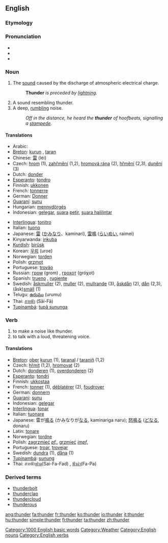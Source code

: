 ==English==

===Etymology===
{{etymon|ang|þunor}}

===Pronunciation===
*{{AHD|/thŭn'dər/}}
*{{IPA|/ˈθʌndə(r)/}}
*{{SAMPA|/"TVnd@(r)/}}

===Noun===
{{wikipedia}}
{{en-noun|-}}

#The [[sound]] caused by the discharge of atmospheric electrical charge. 
#:'''Thunder''' ''is preceded by [[lightning]].''
#A sound resembling thunder.
#A deep, [[rumble|rumbling]] noise.
#:''Off in the distance, he heard the '''thunder''' of hoofbeats, signalling a [[stampede]].''

====Translations====
{{rfc-trans}}
{{top}}
*Arabic: {{ARchar|[[رعد]]}} {{Unicode|(raʕd)}}
*[[Breton]]: [[kurun]] {{f}}, [[taran]] {{m}}
*Chinese: [[雷]] (léi)
*Czech: [[hrom]] {{m}} (1), [[zahřmění]] {{n}} (1,2), [[hromová rána]] {{f}} (2), [[hřmění]] {{n}} (2,3), [[dunění]] {{n}} (3) 
*Dutch: [[donder]] {{m}}
*[[Esperanto]]: [[tondro]]
*Finnish: [[ukkonen]]
*French: [[tonnerre]] {{m}}
*German: [[Donner]] {{m}}
*[[Guaraní]]: [[sunu]]
*Hungarian: [[mennydörgés]]
*Indonesian: [[gelegar]], [[suara]] [[petir]], [[suara halilintar]]
{{mid}}
*[[Interlingua]]: [[tonitro]]
*Italian: [[tuono]] {{m}}
*Japanese: [[雷]] ([[かみなり]]、kaminari), [[雷鳴]] ([[らいめい]], raimei)
*Kinyarwanda: [[inkuba]]
*[[Kurdish]]: [[birûsk]] {{f}}
*Korean: [[우뢰]] (uroe)
*Norwegian: [[torden]]
*Polish: [[grzmot]] {{m}}
*Portuguese: [[trovão]] {{m}}
*Russian: [[гром]] (grom) {{m}}, [[грохот]] (gróχot) {{m}}
*Spanish: [[trueno]] {{m}}, [[rugiente]] {{m}}
*Swedish: [[åskmuller]] {{n}} (2), [[muller]] {{n}} (2), [[mullrande]] {{n}} (3), [[åskdån]] {{n}} (2), [[dån]] {{n}} (2,3), (åsk)[[smäll]] {{c}} (1)
*Telugu: [[ఉరుము]] (urumu)
*Thai: [[สายฟ้า]] (Sāi-Fā)
*[[Tupinambá]]: [[tupã sununga]]
{{bottom}}

===Verb===
{{en-verb}}

#to make a noise like thunder.
#to talk with a loud, threatening voice.

====Translations====
{{rfc-trans}}
*[[Breton]]: [[ober]] [[kurun]] (1), [[taranal]] / [[taraniñ]] (1,2)
*Czech: [[hřmít]] (1,2), [[hromovat]] (2)
*Dutch: [[donderen]] (1), [[overdonderen]] (2)
*[[Esperanto]]: [[tondri]]
*Finnish: [[ukkostaa]]
*French: [[tonner]] (1), [[déblatérer]] (2), [[foudroyer]]
*German: [[donnern]]
*[[Guaraní]]: [[sunu]]
*Indonesian: [[gelegar]]
*[[Interlingua]]: [[tonar]]
*Italian: [[tuonare]]
*Japanese: 雷が[[鳴る]] (かみなりが[[なる]], kaminariga naru); [[怒鳴る]] ([[どなる]], donaru)
*Latin: [[tonare]]
*Norwegian: [[tordne]]
*Polish: [[zagrzmieć]] ''[[pf.]]'', [[grzmieć]] ''[[impf.]]''
*Portuguese: [[troar]], [[trovejar]]
*Swedish: [[dundra]] (1), [[dåna]] (1)
*[[Tupinambá]]: [[sunung]]
*Thai: สายฟ้า[[ฟาด]](Sai-Fa-Fad) , [[ฟ้าผ่า]](Fa-Pa)

===Derived terms===
*[[thunderbolt]]
*[[thunderclap]]
*[[thundercloud]]
*[[thunderous]]

[[Category:1000 English basic words]]
[[Category:Weather]]
[[Category:English nouns]] [[Category:English verbs]]

[[ang:thunder]]
[[fa:thunder]]
[[fr:thunder]]
[[ko:thunder]]
[[io:thunder]]
[[it:thunder]]
[[hu:thunder]]
[[simple:thunder]]
[[fi:thunder]]
[[ta:thunder]]
[[zh:thunder]]